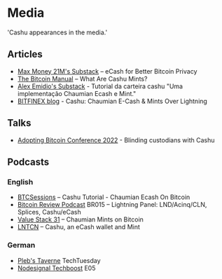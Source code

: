 # Media
  'Cashu appearances in the media.'

## Articles
- [Max Money 21M's Substack](https://maxmoney.substack.com/p/ecash-for-better-bitcoin-privacy) – eCash for Better Bitcoin Privacy
- [The Bitcoin Manual](https://thebitcoinmanual.com/articles/what-are-cashu-mints/) – What Are Cashu Mints?
- [Alex Emidio's Substack](https://alexemidio.substack.com/p/ecash-pra-bitcoin-privacidade) - Tutorial da carteira cashu "Uma implementação Chaumian Ecash e Mint."
- [BITFINEX blog](https://blog.bitfinex.com/education/cashu-chaumian-e-cash-mints-over-lightning/) - Cashu: Chaumian E-Cash & Mints Over Lightning

## Talks

- [Adopting Bitcoin Conference 2022](https://www.youtube.com/watch?v=UNjVc-WYdgE&t=105s) - 
Blinding custodians with Cashu

## Podcasts

### English
- [BTCSessions](https://www.youtube.com/watch?v=riTRD0BdMDI) – Cashu Tutorial - Chaumian Ecash On Bitcoin
- [Bitcoin Review Podcast](https://bitcoin.review/podcast/episode-15/) BR015 – Lightning Panel: LND/Acinq/CLN, Splices, Cashu/eCash 
- [Value Stack 31](https://valuestack.xyz/value-stack-31/) – Chaumian Mints on Bitcoin
- [LNTCN](https://www.youtube.com/watch?v=zdtRT7phXBo) – Cashu, an eCash wallet and Mint

### German

- [Pleb's Taverne](https://anchor.fm/plebs-taverne/episodes/TechTuesday---cashu-erklrt-mit-calle-e1vfnpu) TechTuesday 
- [Nodesignal Techboost](https://nodesignal.space/2022/10/12/nodesignal-techboost-e05-updates-september-2022/) E05
